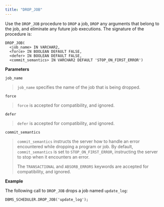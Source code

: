 ```yaml
---
title: "DROP_JOB"
---
```




Use the `DROP_JOB` procedure to `DROP` a job, `DROP` any arguments that belong to the job, and eliminate any future job executions. The signature of the procedure is:

``` text
DROP_JOB(
  <job_name> IN VARCHAR2,
  <force> IN BOOLEAN DEFAULT FALSE,
  <defer> IN BOOLEAN DEFAULT FALSE,
  <commit_semantics> IN VARCHAR2 DEFAULT 'STOP_ON_FIRST_ERROR')
```

**Parameters**

`job_name`

> `job_name` specifies the name of the job that is being dropped.

`force`

> `force` is accepted for compatibility, and ignored.

`defer`

> `defer` is accepted for compatibility, and ignored.

`commit_semantics`

> `commit_semantics` instructs the server how to handle an error encountered while dropping a program or job. By default, `commit_semantics` is set to `STOP_ON_FIRST_ERROR`, instructing the server to stop when it encounters an error.
> 
> The `TRANSACTIONAL` and `ABSORB_ERRORS` keywords are accepted for compatibility, and ignored.

**Example**

The following call to `DROP_JOB` drops a job named `update_log`:

``` text
DBMS_SCHEDULER.DROP_JOB('update_log');
```
